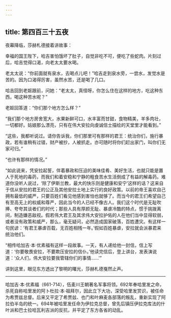 ```yaml
---
---
---
```

title: 第四百三十五夜
---






夜幕降临，莎赫札德接着讲故事：





幸福的国王陛下，哈吉害怕饿坏了肚子，自觉非吃不可，便吃了些蛇肉。片刻过后，哈吉觉得口渴，向老太太要水喝。

老太太说：“你前面就有泉水，去喝点儿吧！”哈吉走到泉水旁，一尝水，发觉水是苦的。因为口渴得厉害，虽然水苦，还是喝了几口。

哈吉回到老妪跟前，问她：“老太太，真怪呀，你怎么住在这样的地方，吃这种东西，喝这种苦水呢？”

老妪回答道：“你们那个地方怎么样？”

“我们那个地方房舍宽大，水果新鲜可口，水丰富而甘甜，食物精美，羊多肉壮，一切都好。姑娘那么漂亮，只有在伟大安拉向虔诚信士描绘的天堂里才能看到。”

“这些，我都听说过。请你告诉我，你们那里可有那样的君王：统治你们，施行暴政，若有谁稍有过错，财产被抄，人被抓走。亦可随时将你们赶出家门，叫你们无家可归。”

“也许有那样的情况。”

“如此说来，凭安拉起誓，伴着暴政和压迫的美味佳肴、美好生活，也就只能是置人于死地的毒药，而我们和着安稳和宁静的粗食苦水生活倒成了有益的解毒药。难道你没听人说过，‘除了伊斯兰教，最大的快乐则是健康和安宁’这样的话？这来自于信从安拉的君王的公正及其他安拉土地上实行的良好政策。以前的帝王喜欢自己拥有最低的威严，只要百姓们看见他感到害怕也就够了。而当今的君王们希望自己有至高无上的权威和尊严，因此当今的人已经不像古人。我们这个时代是无耻吹捧、夸夸其谈者们的时代；那些人具有厚颜无耻、暴虐冷酷的特点，惯于挑拨离间，制造嫌恶敌视。假若伟大君王及其求伟大安拉护佑的人在他们当中显得软弱，或者没有政策和威严，那么，毫无疑问，必然造成国家破落，百姓遭灾。有这样一句民谚：‘有君王暴虐百载，无百姓相残一年。’假如百姓暴虐，安拉就会派暴君来统治他们。

“相传哈加吉·本·优素福有这样一段故事。一天，有人递给他一封信，信上写道：‘你要敬畏安拉，不要欺压安拉的信仆。’他读完信后，登上讲台，发表演说道：‘众人们，伟大安拉要我管辖你们的事情……’”





讲到这里，眼见东方透出了黎明的曙光，莎赫札德戛然止声。



***





哈加吉·本·优素福（661-714），伍麦川王朝著名军事将领。692年奉哈里发之命，杀死自称哈里发的阿卜杜拉·本·祖拜尔，因此立下大功，深受哈里发赏识，被任命为希贾兹总督。后来又平定了希贾兹、也门和叶麻麦各部落的叛乱，重新实现了阿拉伯半岛的统一。694年被哈里发任命为伊拉克总督，曾先后镇压伊拉克库法的什叶派和巴士拉哈瓦利吉派的反抗，并平定了东方各省的动乱。​​​